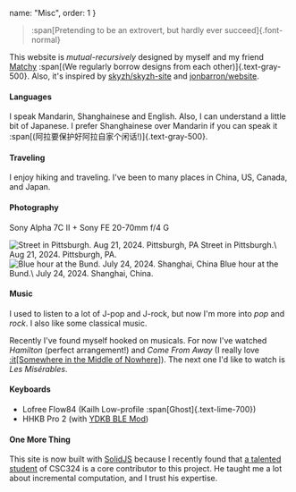 
  name: "Misc",
  order: 1
}

> :span[Pretending to be an extrovert, but hardly ever succeed]{.font-normal}

This website is *mutual-recursively* designed by myself and my friend [Matchy](https://matchy.bio/) :span[(We regularly borrow designs from each other)]{.text-gray-500}.
Also, it's inspired by [skyzh/skyzh-site](https://github.com/skyzh/skyzh-site) and [jonbarron/website](https://github.com/jonbarron/website).

#### Languages

I speak Mandarin, Shanghainese and English. Also, I can understand a little bit of Japanese. I prefer Shanghainese over Mandarin if you can speak it :span[(阿拉要保护好阿拉自家个闲话!)]{.text-gray-500}.

#### Traveling

I enjoy hiking and traveling. I've been to many places in China, US, Canada, and Japan.

#### Photography

<SvgCameraHeart class="md-icon" /> Sony Alpha 7C II + <SvgAperture class="md-icon" /> Sony FE 20-70mm f/4 G

<div class="flex flex-row flex-wrap">
  <div style={{flex: "1 1 200px"}}>
    <Image class="my-0 p-2" src={pitStreet} baseSize={320} alt="Street in Pittsburgh. Aug 21, 2024. Pittsburgh, PA" />
    <span class="text-xs text-center text-gray-500 mt-0">
            Street in Pittsburgh.\
            Aug 21, 2024. Pittsburgh, PA.
        </span>
  </div>

  <div style={{flex: "1 1 200px"}}>
    <Image class="my-0 p-2" src={shBund} baseSize={320} alt="Blue hour at the Bund. July 24, 2024. Shanghai, China" />
    <span class="text-xs text-center text-gray-500 mt-0">
            Blue hour at the Bund.\
            July 24, 2024. Shanghai, China.
        </span>
  </div>
</div>

#### Music

I used to listen to a lot of J-pop and J-rock, but now I'm more into *pop* and *rock*. I also like some classical music.

Recently I've found myself hooked on musicals. For now I've watched _Hamilton_ (perfect arrangement!) and _Come From Away_ (I really love [:it[Somewhere in the Middle of Nowhere]](https://www.youtube.com/watch?v=lZPMZo2Mn-s4JtHablARlU)). The next one I'd like to watch is _Les Misérables_.

#### Keyboards

- Lofree Flow84 (Kailh Low-profile :span[Ghost]{.text-lime-700})
- HHKB Pro 2 (with [YDKB BLE Mod](https://ydkb.io/help/#/en/keyboards/hhkb-ble))

#### One More Thing

This site is now built with [SolidJS](https://www.solidjs.com/) because I recently found that [a talented student](https://github.com/milomg) of CSC324 is a core contributor to this project. He taught me a lot about incremental computation, and I trust his expertise.
